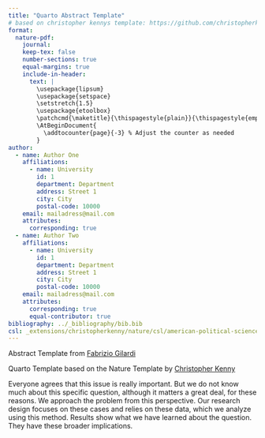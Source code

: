 ```yaml
---
title: "Quarto Abstract Template"
# based on christopher kennys template: https://github.com/christopherkenny/nature
format:
  nature-pdf:
    journal:
    keep-tex: false
    number-sections: true
    equal-margins: true
    include-in-header:
      text: |
        \usepackage{lipsum}
        \usepackage{setspace}
        \setstretch{1.5}
        \usepackage{etoolbox}
        \patchcmd{\maketitle}{\thispagestyle{plain}}{\thispagestyle{empty}}{}{}
        \AtBeginDocument{
          \addtocounter{page}{-3} % Adjust the counter as needed
        }
author:
  - name: Author One
    affiliations:
      - name: University
        id: 1
        department: Department
        address: Street 1
        city: City
        postal-code: 10000
    email: mailadress@mail.com
    attributes:
      corresponding: true
  - name: Author Two
    affiliations:
      - name: University
        id: 1
        department: Department
        address: Street 1
        city: City
        postal-code: 10000
    email: mailadress@mail.com
    attributes:
      corresponding: true
      equal-contributor: true
bibliography: ../_bibliography/bib.bib
csl: _extensions/christopherkenny/nature/csl/american-political-science-association.csl
---
```


Abstract Template from [Fabrizio Gilardi](https://fabriziogilardi.org/resources/papers/good-abstracts.pdf)

Quarto Template based on the Nature Template by [Christopher Kenny](https://github.com/christopherkenny/nature)

Everyone agrees that this issue is really important. But we do not know much about this specific question, although it matters a great deal, for these reasons. We approach the problem from this perspective. Our research design focuses on these cases and relies on these data, which we analyze using this method. Results show what we have learned about the question. They have these broader implications.


